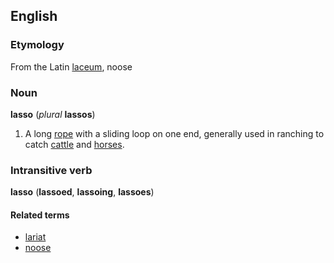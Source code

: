 ==English==
===Etymology===
From the Latin [[laceum]], noose
===Noun===
'''lasso''' (''plural'' '''lassos''')

# A long [[rope]] with a sliding loop on one end, generally used in ranching to catch [[cattle]] and [[horses]].

===Intransitive verb===
'''lasso''' ('''lassoed''', '''lassoing''', '''lassoes''')

====Related terms====
*[[lariat]]
*[[noose]]